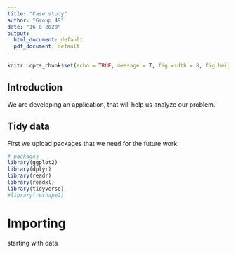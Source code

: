 ---
title: "Case study"
author: "Group 49"
date: "16 8 2020"
output:
  html_document: default
  pdf_document: default
---

```{r setup, include=FALSE}
knitr::opts_chunk$set(echo = TRUE, message = T, fig.width = 8, fig.height = 5, out.width = "0.8\\textwidth")
```

## Introduction

We are developing an application, that will help us analyze our problem.

## Tidy data
First we upload packages that we need for the future work.
```{r, message=FALSE}
# packages
library(ggplot2)
library(dplyr)
library(readr)
library(readxl)
library(tidyverse)
#library(reshape2)
```

# Importing

starting with data